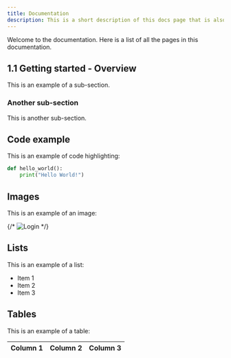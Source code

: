 ```yaml
---
title: Documentation
description: This is a short description of this docs page that is also used as a meta description for SEO.
---
```


Welcome to the documentation. Here is a list of all the pages in this documentation.


## 1.1 Getting started - Overview

This is an example of a sub-section.

### Another sub-section

This is another sub-section.


## Code example

This is an example of code highlighting:

```python {1}
def hello_world():
    print("Hello World!")
```

## Images

This is an example of an image:

{/* ![Login](/images/docs/login.png) */}
## Lists

This is an example of a list:

- Item 1
- Item 2
- Item 3

## Tables

This is an example of a table:

| Column 1 | Column 2 | Column 3 |
|----------|----------|----------|
